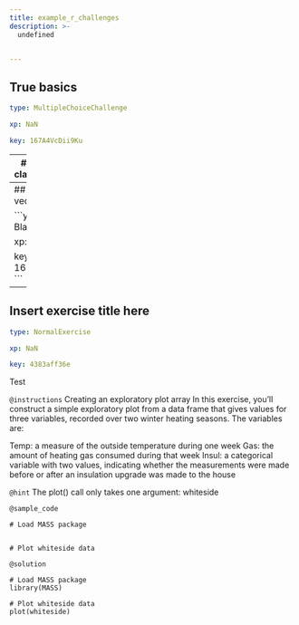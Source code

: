 ```yaml
---
title: example_r_challenges
description: >-
  undefined


---
```

## True basics

```yaml
type: MultipleChoiceChallenge

xp: NaN

key: 167A4VcDii9Ku
```














---
## Identify the class of an object

```yaml
type: OutputChallenge

xp: NaN

key: 167oSz8A19yBt
```














---
## Create a vector

```yaml
type: BlanksChallenge

xp: NaN

key: 167y3A7MS2X70
```














---
## Insert exercise title here

```yaml
type: NormalExercise

xp: NaN

key: 4383aff36e
```

Test

`@instructions`
Creating an exploratory plot array
In this exercise, you'll construct a simple exploratory plot from a data frame that gives values for three variables, recorded over two winter heating seasons. The variables are:

Temp: a measure of the outside temperature during one week
Gas: the amount of heating gas consumed during that week
Insul: a categorical variable with two values, indicating whether the measurements were made before or after an insulation upgrade was made to the house

`@hint`
The plot() call only takes one argument: whiteside


`@sample_code`
```{}
# Load MASS package


# Plot whiteside data
```
`@solution`
```{}
# Load MASS package
library(MASS)

# Plot whiteside data
plot(whiteside)
```





